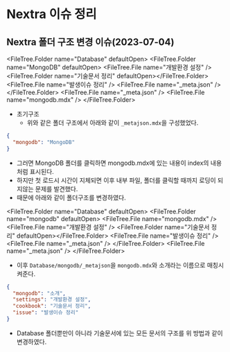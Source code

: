 
# Nextra 이슈 정리

## Nextra 폴더 구조 변경 이슈(2023-07-04)

<FileTree.Folder name="Database" defaultOpen>
  <FileTree.Folder name="MongoDB" defaultOpen>
    <FileTree.File name="개발환경 설정" />
    <FileTree.Folder name="기술문서 정리" defaultOpen></FileTree.Folder>
    <FileTree.File name="발생이슈 정리" />
    <FileTree.File name="_meta.json" />
  </FileTree.Folder>
  <FileTree.File name="_meta.json" />
  <FileTree.File name="mongodb.mdx" />
</FileTree.Folder>

- 초기구조
  - 위와 같은 폴더 구조에서 아래와 같이 `_metajson.mdx`을 구성했었다.

```json filename="Database/_metajson"
{
  "mongodb": "MongoDB"
}
```

- 그러면 MongoDB 폴더를 클릭하면 mongodb.mdx에 있는 내용이 index의 내용처럼 표시된다.
- 하지만 첫 로드시 시간이 지체되면 이후 내부 파일, 폴더를 클릭할 때까지 로딩이 되지않는 문제를 발견했다.
- 때문에 아래와 같이 폴더구조를 변경하였다.

<FileTree.Folder name="Database" defaultOpen>
  <FileTree.Folder name="mongodb" defaultOpen>
    <FileTree.File name="mongodb.mdx" />
    <FileTree.File name="개발환경 설정" />
    <FileTree.Folder name="기술문서 정리" defaultOpen></FileTree.Folder>
    <FileTree.File name="발생이슈 정리" />
    <FileTree.File name="_meta.json" />
  </FileTree.Folder>
  <FileTree.File name="_meta.json" />
</FileTree.Folder>

- 이후 `Database/mongodb/_metajson`을 `mongodb.mdx`와 소개라는 이름으로 매칭시켜준다.

```json filename="Database/_metajson"
{
  "mongodb": "소개",
  "settings": "개발환경 설정",
  "cookbook": "기술문서 정리",
  "issue": "발생이슈 정리"
}
```

- Database 폴더뿐만이 아니라 기술문서에 있는 모든 문서의 구조를 위 방법과 같이 변경하였다.
